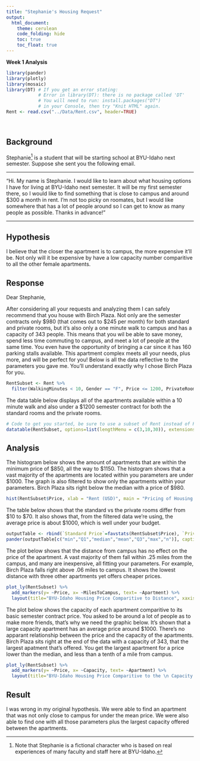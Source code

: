 ```yaml
---
title: "Stephanie's Housing Request"
output: 
  html_document:
    theme: cerulean
    code_folding: hide
    toc: true
    toc_float: true
---
```



**Week 1 Analysis**

```r
library(pander)
library(plotly)
library(mosaic)
library(DT) # If you get an error stating: 
            # Error in library(DT): there is no package called 'DT'
            # You will need to run: install.packages("DT") 
            # in your Console, then try "Knit HTML" again.
Rent <- read.csv("../Data/Rent.csv", header=TRUE)
```

<br />

## Background

Stephanie[^1] is a student that will be starting school at BYU-Idaho next semester. Suppose she sent you the following email.

----

"Hi. My name is Stephanie. I would like to learn about what housing options I have for living at BYU-Idaho next semester. It will be my first semester there, so I would like to find something that is close to campus and around $300 a month in rent. I'm not too picky on roomates, but I would like somewhere that has a lot of people around so I can get to know as many people as possible. Thanks in advance!"

----

<!-- Write your response to Stephanie below. Use the "Rent" dataset, good statistical analysis, and clear writing to make some well supported suggestions to her about apartments that meet her stated criterions. You are free to use other criterion that you think she might find more meaningful as well. -->
## Hypothesis

I believe that the closer the apartment is to campus, the more expensive it'll be. Not only will it be expensive by have a low capacity number comparitive to all the other female apartments.

## Response

Dear Stephanie,

After considering all your requests and analyzing them I can safely recommend that you house with Birch Plaza. Not only are the semester contracts only $\$980$ (that comes out to $\$245$ per month) for both standard and private rooms, but it's also only a one minute walk to campus and has a capacity of 343 people. This means that you wil be able to save money, spend less time commuting to campus, and meet a lot of people at the same time. You even have the opportunity of bringing a car since it has  160 parking stalls available. This apartment complex meets all your needs, plus more, and will be perfect for you! Below is all the data reflective to the parameters you gave me. You'll understand exactly why I chose Birch Plaza for you.


<!-- Hint, you should probably subset the Rent dataset to only show the "Approved Women's Housing" since Stephanie won't be interested in Male Housing options. Notice how this text in green doesn't show up in the HTML output because we used the HTML comment tags around this text. --> 

```r
RentSubset <- Rent %>% 
  filter(WalkingMinutes < 10, Gender == "F", Price <= 1200, PrivateRoomPrice <= 1200)
```



The data table below displays all of the apartments available within a 10 minute walk and also under a $1200 semester contract for both the standard rooms and the private rooms.

```r
# Code to get you started, be sure to use a subset of Rent instead of Rent in this code though.
datatable(RentSubset, options=list(lengthMenu = c(3,10,30)), extensions="Responsive")
```

## Analysis
The histogram below shows the amount of apartments that are within the minimum price of $\$850$, all the way to $\$1150$. The histogram shows that a vast majority of the apartments are located within you parameters are under $\$1000$. The graph is also filtered to show only the apartments within your parameters. Birch Plaza sits right below the median with a price of $\$980$.

```r
hist(RentSubset$Price, xlab = "Rent (USD)", main = "Pricing of Housing Within a 10 Minute Walk", col = "skyblue")
```

The table below shows that the standard vs the private rooms differ from $\$10$ to $\$70$. It also shows that, from the filtered data we're using, the average price is about $\$1000$, which is well under your budget.

```r
outputTable <- rbind(`Standard Price`=favstats(RentSubset$Price), `Private Room Price`=favstats(RentSubset$PrivateRoomPrice))
pander(outputTable[c("min","Q1","median","mean","Q3","max","n")], caption="BYU-Idaho Semester Rental Contract Price Summary for both Standard Room and Private Room")
```


The plot below shows that the distance from campus has no effect on the price of the apartment. A vast majority of them fall within .25 miles from the campus, and many are inexpensive, all fitting your parameters. For example, Birch Plaza falls right above .06 miles to campus. It shows the lowest distance with three other apartments yet offers cheaper prices.

```r
plot_ly(RentSubset) %>% 
  add_markers(y= ~Price, x= ~MilesToCampus, text= ~Apartment) %>% 
  layout(title="BYU-Idaho Housing Price Comparitive to Distance", xaxis=list(title="Distance to Campus (Miles)"), yaxis=list(title="Semester Basic Contract Prices (USD)"))
```


The plot below shows the capacity of each apartment comparitive to its basic semester contract price. You asked to be around a lot of people as to make more friends, that's why we need the graphic below. It's shown that a large capacity apartment has an average price around $\$1000$. There's no apparant relationship between the price and the capacity of the apartments. Birch Plaza sits right at the end of the data with a capacity of 343, that the largest apatment that's offered. You get the largest apartment for a price lower than the median, and less than a tenth of a mile from campus.


```r
plot_ly(RentSubset) %>% 
  add_markers(y= ~Price, x= ~Capacity, text= ~Apartment) %>% 
  layout(title="BYU-Idaho Housing Price Comparitive to the \n Capacity of the Apartment", xaxis=list(title="Capacity of the Apartment"), yaxis=list(title="Semester Basic Contract Prices (USD)"))
```

## Result

I was wrong in my original hypothesis. We were able to find an apartment that was not only close to campus for under the mean price. We were also able to find one with all those parameters plus the largest capacity offered between the apartments.




[^1]: Note that Stephanie is a fictional character who is based on real experiences of many faculty and staff here at BYU-Idaho.
